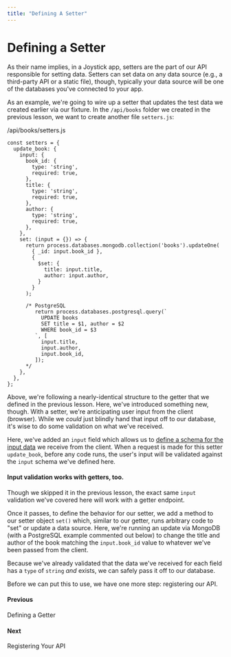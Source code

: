 ```yaml
---
title: "Defining A Setter"
---
```


# Defining a Setter

As their name implies, in a Joystick app, setters are the part of our API responsible for setting data. Setters can set data on any data source (e.g., a third-party API or a static file), though, typically your data source will be one of the databases you've connected to your app.

As an example, we're going to wire up a setter that updates the test data we created earlier via our fixture. In the `/api/books` folder we created in the previous lesson, we want to create another file `setters.js`:

/api/books/setters.js

    const setters = {
      update_book: {
        input: {
          book_id: {
            type: 'string',
            required: true,
          },
          title: {
            type: 'string',
            required: true,
          },
          author: {
            type: 'string',
            required: true,
          },
        },
        set: (input = {}) => {
          return process.databases.mongodb.collection('books').updateOne(
            { _id: input.book_id },
            {
              $set: {
                title: input.title,
                author: input.author,
              }
            }
          );

          /* PostgreSQL
             return process.databases.postgresql.query(`
               UPDATE books
               SET title = $1, author = $2
               WHERE book_id = $3
             `, [
               input.title,
               input.author,
               input.book_id,
             ]);
          */
        },
      },
    };


Above, we're following a nearly-identical structure to the getter that we defined in the previous lesson. Here, we've introduced something new, though. With a setter, we're anticipating user input from the client (browser). While we _could_ just blindly hand that input off to our database, it's wise to do some validation on what we've received.

Here, we've added an `input` field which allows us to [define a schema for the input data](node/app/api/validating-input) we receive from the client. When a request is made for this setter `update_book`, before any code runs, the user's input will be validated against the `input` schema we've defined here.

#### Input validation works with getters, too.

Though we skipped it in the previous lesson, the exact same `input` validation we've covered here will work with a getter endpoint.

Once it passes, to define the behavior for our setter, we add a method to our setter object `set()` which, similar to our getter, runs arbitrary code to "set" or update a data source. Here, we're running an update via MongoDB (with a PostgreSQL example commented out below) to change the title and author of the book matching the `input.book_id` value to whatever we've been passed from the client.

Because we've already validated that the data we've received for each field has a `type` of `string` _and_ exists, we can safely pass it off to our database.

Before we can put this to use, we have one more step: registering our API.

[](getting-started-tutorial/defining-a-getter)

#### Previous

Defining a Getter

[](getting-started-tutorial/registering-your-api)

#### Next

Registering Your API
